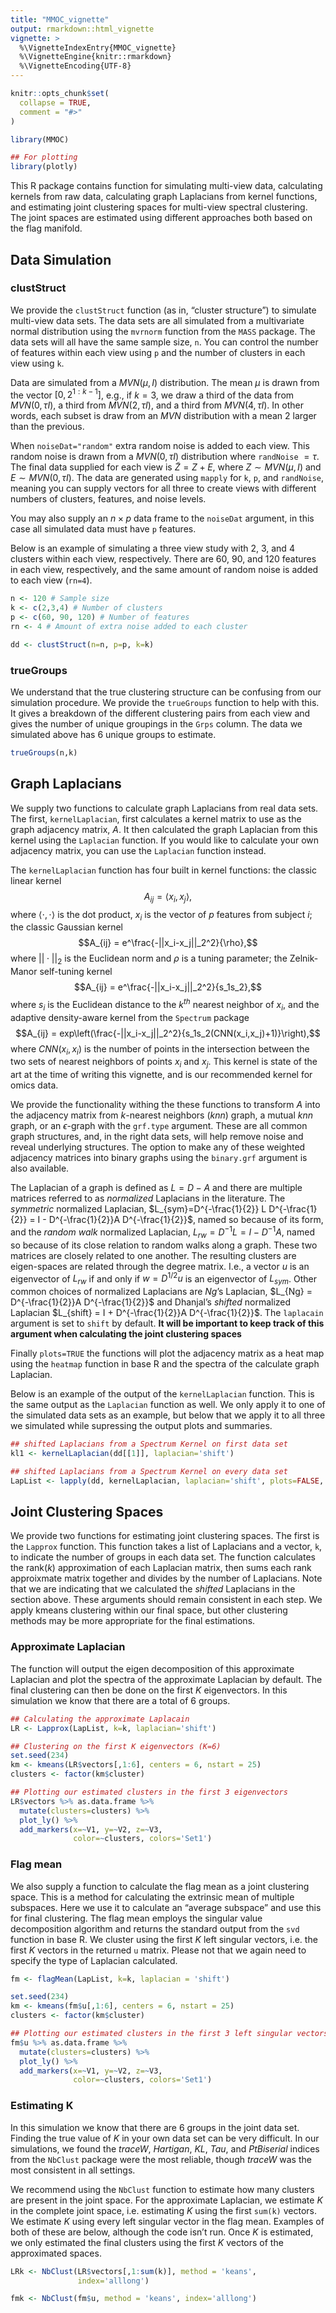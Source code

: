 ```yaml
---
title: "MMOC_vignette"
output: rmarkdown::html_vignette
vignette: >
  %\VignetteIndexEntry{MMOC_vignette}
  %\VignetteEngine{knitr::rmarkdown}
  %\VignetteEncoding{UTF-8}
---
```


```r
knitr::opts_chunk$set(
  collapse = TRUE,
  comment = "#>"
)
```

```r
library(MMOC)

## For plotting
library(plotly)
```

This R package contains function for simulating multi-view data, calculating kernels from raw data, calculating graph Laplacians from kernel functions, and estimating joint clustering spaces for multi-view spectral clustering. The joint spaces are estimated using different approaches both based on the flag manifold.


## Data Simulation

### clustStruct

We provide the `clustStruct` function (as in, "cluster structure") to simulate multi-view data sets. The data sets are all simulated from a multivariate normal distribution using the `mvrnorm` function from the `MASS` package. The data sets will all have the same sample size, `n`. You can control the number of features within each view using `p` and the number of clusters in each view using `k`. 

Data are simulated from a $MVN(\mu,I)$ distribution. The mean $\mu$ is drawn from the vector $[0, 2^{1:k-1}]$, e.g., if $k=3$, we draw a third of the data from $MVN(0,\tau I)$, a third from $MVN(2,\tau I)$, and a third from $MVN(4,\tau I)$. In other words, each subset is draw from an $MVN$ distribution with a mean 2 larger than the previous. 

When `noiseDat="random"` extra random noise is added to each view. This random noise is drawn from a $MVN(0,\tau I)$ distribution where `randNoise` $= \tau$. The final data supplied for each view is $\tilde{Z}=Z+E$, where $Z\sim MVN(\mu,I)$ and $E \sim MVN(0,\tau I)$. The data are generated using `mapply` for `k`, `p`, and `randNoise`, meaning you can supply vectors for all three to create views with different numbers of clusters, features, and noise levels.

You may also supply an $n\times p$ data frame to the `noiseDat` argument, in this case all simulated data must have `p` features.

Below is an example of simulating a three view study with 2, 3, and 4 clusters within each view, respectively. There are 60, 90, and 120 features in each view, respectively, and the same amount of random noise is added to each view (`rn=4`).

```r
n <- 120 # Sample size
k <- c(2,3,4) # Number of clusters
p <- c(60, 90, 120) # Number of features
rn <- 4 # Amount of extra noise added to each cluster

dd <- clustStruct(n=n, p=p, k=k)
```

### trueGroups

We understand that the true clustering structure can be confusing from our simulation procedure. We provide the `trueGroups` function to help with this. It gives a breakdown of the different clustering pairs from each view and gives the number of unique groupings in the `Grps` column. The data we simulated above has 6 unique groups to estimate.

```r
trueGroups(n,k)
```

## Graph Laplacians

We supply two functions to calculate graph Laplacians from real data sets. The first, `kernelLaplacian`, first calculates a kernel matrix to use as the graph adjacency matrix, $A$. It then calculated the graph Laplacian from this kernel using the `Laplacian` function. If you would like to calculate your own adjacency matrix, you can use the `Laplacian` function instead. 

The `kernelLaplacian` function has four built in kernel functions: the classic linear kernel $$A_{ij} =\langle x_i, x_j\rangle,$$ where $\langle \cdot, \cdot \rangle$ is the dot product, $x_i$ is the vector of $p$ features from subject $i$; the classic Gaussian kernel $$A_{ij} = e^\frac{-||x_i-x_j||_2^2}{\rho},$$ where $||\cdot||_2$ is the Euclidean norm and $\rho$ is a tuning parameter; the Zelnik-Manor self-tuning kernel $$A_{ij} = e^\frac{-||x_i-x_j||_2^2}{s_1s_2},$$ where $s_i$ is the Euclidean distance to the $k^{th}$ nearest neighbor of $x_i$, and the adaptive density-aware kernel from the `Spectrum` package $$A_{ij} = exp\left(\frac{-||x_i-x_j||_2^2}{s_1s_2(CNN(x_i,x_j)+1)}\right),$$ where $CNN(x_i,x_i)$ is the number of points in the intersection between the two sets of nearest neighbors of points $x_i$ and $x_j$. This kernel is state of the art at the time of writing this vignette, and is our recommended kernel for omics data.

We provide the functionality withing the these functions to transform $A$ into the adjacency matrix from $k$-nearest neighbors ($knn$) graph, a mutual $knn$ graph, or an $\epsilon$-graph with the `grf.type` argument. These are all common graph structures, and, in the right data sets, will help remove noise and reveal underlying structures. The option to make any of these weighted adjacency matrices into binary graphs using the `binary.grf` argument is also available.

The Laplacian of a graph is defined as $L = D-A$ and there are multiple matrices referred to as *normalized* Laplacians in the literature. The *symmetric* normalized Laplacian, $L_{sym}=D^{-\frac{1}{2}} L D^{-\frac{1}{2}} = I - D^{-\frac{1}{2}}A D^{-\frac{1}{2}}$, named so because of its form, and the *random walk* normalized Laplacian, $L_{rw} = D^{-1}L = I - D^{-1}A$, named so because of its close relation to random walks along a graph. These two matrices are closely related to one another. The resulting clusters are eigen-spaces are related through the degree matrix. I.e., a vector $u$ is an eigenvector of $L_{rw}$ if and only if $w=D^{1/2}u$ is an eigenvector of $L_{sym}$. Other common choices of normalized Laplacians are *Ng*'s Laplacian, $L_{Ng} = D^{-\frac{1}{2}}A D^{-\frac{1}{2}}$ and Dhanjal's *shifted* normalized Laplacian $L_{shift} = I + D^{-\frac{1}{2}}A D^{-\frac{1}{2}}$. The `laplacain` argument is set to `shift` by default. **It will be important to keep track of this argument when calculating the joint clustering spaces**

Finally `plots=TRUE` the functions will plot the adjacency matrix as a heat map using the `heatmap` function in base R and the spectra of the calculate graph Laplacian.

Below is an example of the output of the `kernelLaplacian` function. This is the same output as the `Laplacian` function as well. We only apply it to one of the simulated data sets as an example, but below that we apply it to all three we simulated while supressing the output plots and summaries.

```r
## shifted Laplacians from a Spectrum Kernel on first data set
kl1 <- kernelLaplacian(dd[[1]], laplacian='shift')
```

```r
## shifted Laplacians from a Spectrum Kernel on every data set
LapList <- lapply(dd, kernelLaplacian, laplacian='shift', plots=FALSE, verbose=FALSE)
```

## Joint Clustering Spaces

We provide two functions for estimating joint clustering spaces. The first is the `Lapprox` function. This function takes a list of Laplacians and a vector, `k`, to indicate the number of groups in each data set. The function calculates the rank($k$) approximation of each Laplacian matrix, then sums each rank approixmate matrix together and divides by the number of Laplacians. Note that we are indicating that we calculated the *shifted* Laplacians in the section above. These arguments should remain consistent in each step. We apply kmeans clustering within our final space, but other clustering methods may be more appropriate for the final estimations. 

### Approximate Laplacian

The function will output the eigen decomposition of this approximate Laplacian and plot the spectra of the approximate Laplacian by default. The final clustering can then be done on the first $K$ eigenvectors. In this simulation we know that there are a total of 6 groups. 

```r
## Calculating the approximate Laplacain
LR <- Lapprox(LapList, k=k, laplacian='shift')

## Clustering on the first K eigenvectors (K=6)
set.seed(234)
km <- kmeans(LR$vectors[,1:6], centers = 6, nstart = 25)
clusters <- factor(km$cluster)

## Plotting our estimated clusters in the first 3 eigenvectors
LR$vectors %>% as.data.frame %>% 
  mutate(clusters=clusters) %>%
  plot_ly() %>% 
  add_markers(x=~V1, y=~V2, z=~V3,
              color=~clusters, colors='Set1')
```

### Flag mean 

We also supply a function to calculate the flag mean as a joint clustering space. This is a method for calculating the extrinsic mean of multiple subspaces. Here we use it to calculate an "average subspace" and use this for final clustering. The flag mean employs the singular value decomposition algorithm and returns the standard output from the `svd` function in base R. We cluster using the first $K$ left singular vectors, i.e. the first $K$ vectors in the returned `u` matrix. Please not that we again need to specify the type of Laplacian calculated. 

```r
fm <- flagMean(LapList, k=k, laplacian = 'shift')

set.seed(234)
km <- kmeans(fm$u[,1:6], centers = 6, nstart = 25)
clusters <- factor(km$cluster)

## Plotting our estimated clusters in the first 3 left singular vectors
fm$u %>% as.data.frame %>% 
  mutate(clusters=clusters) %>%
  plot_ly() %>% 
  add_markers(x=~V1, y=~V2, z=~V3,
              color=~clusters, colors='Set1')
```

### Estimating K

In this simulation we know that there are 6 groups in the joint data set. Finding the true value of $K$ in your own data set can be very difficult. In our simulations, we found the $traceW$, $Hartigan$, $KL$, $Tau$, and $PtBiserial$ indices from the `NbClust` package were the most reliable, though $traceW$ was the most consistent in all settings.

We recommend using the `NbClust` function to estimate how many clusters are present in the joint space. For the approximate Laplacian, we estimate $K$ in the complete joint space, i.e. estimating $K$ using the first `sum(k)` vectors. We estimate $K$ using every left singular vector in the flag mean. Examples of both of these are below, although the code isn't run. Once $K$ is estimated, we only estimated the final clusters using the first $K$ vectors of the approximated spaces. 

```r
LRk <- NbClust(LR$vectors[,1:sum(k)], method = 'keans',
               index='alllong')

fmk <- NbClust(fm$u, method = 'keans', index='alllong')
```



